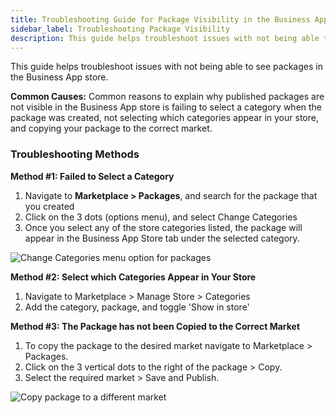 ```yaml
---
title: Troubleshooting Guide for Package Visibility in the Business App Store
sidebar_label: Troubleshooting Package Visibility
description: This guide helps troubleshoot issues with not being able to see packages in the Business App store.
---
```


This guide helps troubleshoot issues with not being able to see packages in the Business App store.

**Common Causes:** Common reasons to explain why published packages are not visible in the Business App store is failing to select a category when the package was created, not selecting which categories appear in your store, and copying your package to the correct market.

### **Troubleshooting Methods**

**Method #1: Failed to Select a Category**

1. Navigate to **Marketplace > Packages**, and search for the package that you created
2. Click on the 3 dots (options menu), and select Change Categories
3. Once you select any of the store categories listed, the package will appear in the Business App Store tab under the selected category.

![Change Categories menu option for packages](./img/marketplace/packages/troubleshooting-package-visibility-1.jpg)

**Method #2: Select which Categories Appear in Your Store**

1. Navigate to Marketplace > Manage Store > Categories
2. Add the category, package, and toggle 'Show in store'

**Method #3: The Package has not been Copied to the Correct Market**

1. To copy the package to the desired market navigate to Marketplace > Packages.
2. Click on the 3 vertical dots to the right of the package > Copy.
3. Select the required market > Save and Publish.

![Copy package to a different market](./img/marketplace/packages/troubleshooting-package-visibility-2.jpg)